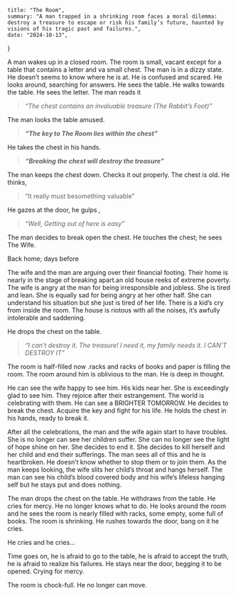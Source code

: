     title: "The Room",
    summary: "A man trapped in a shrinking room faces a moral dilemma: destroy a treasure to escape or risk his family’s future, haunted by visions of his tragic past and failures.",
    date: "2024-10-13",
}

A man wakes up in a closed room. The room is small, vacant except for a table that contains a letter and va small chest. The man is in a dizzy state. He doesn’t seems to know where he is at. He is confused and scared. He looks around, searching for answers. He sees the table. He walks towards the table. He sees the letter. The man reads it

> *“The chest contains an invaluable treasure (The Rabbit’s Foot)”*

The man looks the table amused.

> ***“The key to The Room lies within the chest”***

He takes the chest in his hands.

> ***“Breaking the chest will destroy the treasure”***

The man keeps the chest down. Checks it out properly. The chest is old. He thinks,

> “It really must besomething valuable”

He gazes at the door, he gulps *,*

> *“Well, Getting out of here is easy”*

The man decides to break open the chest. He touches the chest; he sees The Wife.

Back home; days before

The wife and the man are arguing over their financial footing. Their home is nearly in the stage of breaking apart.an old house reeks of extreme poverty. The wife is angry at the man for being irresponsible and jobless. She is tired and lean. She is equally sad for being angry at her other half. She can understand his situation but she just is tired of her life. There is a kid’s cry from inside the room. The house is riotous with all the noises, it’s awfully intolerable and saddening.

He drops the chest on the table.

> *“I can’t destroy it. The treasure! I need it, my family needs it. I CAN’T DESTROY IT”*

The room is half-filled now .racks and racks of books and paper is filling the room. The room around him is oblivious to the man. He is deep in thought.

He can see the wife happy to see him. His kids near her. She is exceedingly glad to see him. They rejoice after their estrangement. The world is celebrating with them. He can see a BRIGHTER TOMORROW. He decides to break the chest. Acquire the key and fight for his life. He holds the chest in his hands, ready to break it.

After all the celebrations, the man and the wife again start to have troubles. She is no longer can see her children suffer. She can no longer see the light of hope shine on her. She decides to end it. She decides to kill herself and her child and end their sufferings. The man sees all of this and he is heartbroken. He doesn’t know whether to stop them or to join them. As the man keeps looking, the wife slits her child’s throat and hangs herself. The man can see his child’s blood covered body and his wife’s lifeless hanging self but he stays put and does nothing.

The man drops the chest on the table. He withdraws from the table. He cries for mercy. He no longer knows what to do. He looks around the room and he sees the room is nearly filled with racks, some empty, some full of books. The room is shrinking. He rushes towards the door, bang on it he cries.

He cries and he cries...

Time goes on, he is afraid to go to the table, he is afraid to accept the truth, he is afraid to realize his failures. He stays near the door, begging it to be opened. Crying for mercy.

The room is chock-full. He no longer can move.